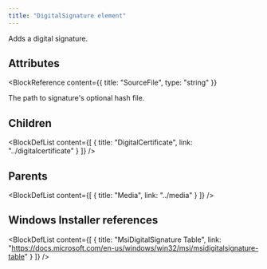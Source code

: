 ```yaml
---
title: "DigitalSignature element"
---
```



Adds a digital signature.


## Attributes

<BlockWrapper>

  <BlockReference
    content={{
      title: "SourceFile",
      type: "string"
    }}
  >
  The path to signature's optional hash file.
  </BlockReference>

</BlockWrapper>

## Children

<BlockDefList content={[
    {
      title: "DigitalCertificate",
      link: "../digitalcertificate"
    }
  ]}
/>

## Parents

<BlockDefList content={[
    {
      title: "Media",
      link: "../media"
    }
  ]}
/>

## Windows Installer references

<BlockDefList content={[
    {
      title: "MsiDigitalSignature Table",
      link: "https://docs.microsoft.com/en-us/windows/win32/msi/msidigitalsignature-table"
    }
  ]}
/>
